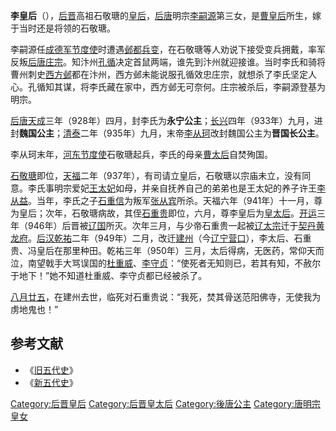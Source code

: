 '''李皇后'''（{{bd||？|950年|10月9日|catIdx=L}}），[[后晋|后晋]]高祖石敬瑭的[[皇后|皇后]]，[[后唐|后唐]]明宗[[唐明宗|李嗣源]]第三女，是[[和武显皇后|曹皇后]]所生，嫁于当时还是将领的石敬瑭。

李嗣源任[[成德節度使|成德军节度使]]时遭遇[[邺都之乱|邺都兵变]]，在石敬瑭等人劝说下接受变兵拥戴，率军反叛[[后唐庄宗|后唐庄宗]]。知汴州[[孔循|孔循]]决定首鼠两端，谁先到汴州就迎接谁。当时李氏和骑将曹州刺史[[西方邺|西方邺]]都在汴州，西方邺未能说服孔循效忠庄宗，就想杀了李氏坚定人心。孔循知其谋，将李氏藏在家中，西方邺无可奈何。庄宗被杀后，李嗣源登基为明宗。

[[后唐|后唐]][[天成_(后唐)|天成]]三年（928年）四月，封李氏为'''永宁公主'''；[[长兴_(后唐)|长兴]]四年（933年）九月，进封'''魏国公主'''；[[清泰|清泰]]二年（935年）九月，末帝[[李从珂|李从珂]]改封魏国公主为'''晋国长公主'''。

李从珂末年，[[河东节度使|河东节度使]]石敬瑭起兵，李氏的母亲[[和武显皇后|曹太后]]自焚殉国。

[[石敬瑭|石敬瑭]]即位，[[天福_(后晋)|天福]]二年（937年），有司请立皇后，石敬瑭以宗庙未立，没有同意。李氏事明宗爱妃[[王淑妃_(後唐)|王太妃]]如母，并亲自抚养自己的弟弟也是王太妃的养子许王[[李从益|李从益]]。当年，李氏之子[[石重信|石重信]]为叛军[[张从宾|张从宾]]所杀。天福六年（941年）十一月，尊为皇后；次年，石敬瑭病故，其侄[[晋出帝|石重贵]]即位，六月，尊李皇后为[[皇太后|皇太后]]。[[开运_(后晋)|开运]]三年（946年）后晋被[[辽朝|辽国]]所灭。次年三月，与少帝石重贵一起被[[辽太宗|辽太宗]]迁于[[契丹|契丹]][[黄龙府|黄龙府]]。[[后汉|后汉]][[乾祐_(刘知远)|乾祐]]二年（949年）二月，改迁[[建州_(辽朝)|建州]]（今[[辽宁省|辽宁]][[营口市|营口]]），李太后、石重贵、冯皇后在那里种田。乾祐三年（950年）三月，太后得病，无医药，常仰天而泣，南望戟手大骂误国的[[杜重威|杜重威]]、[[李守貞_(河陽)|李守贞]]：“使死者无知则已，若其有知，不赦尔于地下！”她不知道杜重威、李守贞都已经被杀了。

[[八月廿五|八月廿五]]，在建州去世，临死对石重贵说：“我死，焚其骨送范阳佛寺，无使我为虏地鬼也！”

{{start box}} 
{{s-before|[[后唐|后唐]][[劉皇后_(後唐末帝)|刘皇后]]}} 
{{s-title|[[:Category:后晋皇后|后晋皇后]]|941年—942年}} 
{{s-after|[[馮皇后_(後晉)|冯皇后]]}} 
{{end box}}
==参考文献==
*《[[旧五代史|旧五代史]]》
*《[[新五代史|新五代史]]》
{{五代皇后}}
[[Category:后晋皇后|Category:后晋皇后]]
[[Category:后晋皇太后|Category:后晋皇太后]]
[[Category:後唐公主|Category:後唐公主]]
[[Category:唐明宗皇女|Category:唐明宗皇女]]